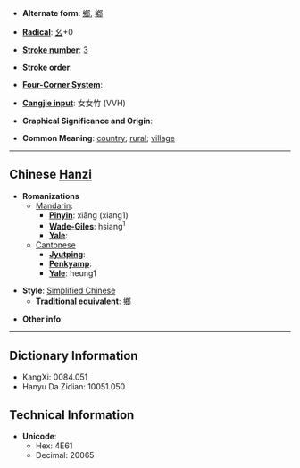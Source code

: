 * '''Alternate form''': [[鄉]], [[鄕]]

* '''[[Wiktionary:Chinese radical index| Radical]]''': [[Wiktionary:Chinese radical index 幺|幺]]+0

* '''[[Wiktionary:Chinese total strokes index|Stroke number]]''': [[Wiktionary:Chinese total strokes index 3|3]]

* '''Stroke order''': 

* '''[[Wiktionary:Chinese four corner index|Four-Corner System]]''': 

* '''[[Wiktionary:Chinese Cangjie index|Cangjie input]]''': 女女竹 (VVH)

* '''Graphical Significance and Origin''': 

* '''Common Meaning''': [[country]]; [[rural]]; [[village]]

----

== Chinese [[Hanzi]] ==

* '''Romanizations'''
** [[Mandarin]]:
*** '''[[Pinyin]]''': xiāng (xiang1)
*** '''[[Wade-Giles]]''': hsiang<sup>1</sup>
*** '''[[Yale]]''': 
**[[Cantonese]]
***'''[[Jyutping]]''':
***'''[[Penkyamp]]''': 
***'''[[Yale]]''': heung1

* '''Style''': [[Simplified Chinese]] 
** '''[[Traditional Chinese|Traditional]] equivalent''': [[鄉]]

* '''Other info''': 

----

== Dictionary Information ==

* KangXi: 0084.051
* Hanyu Da Zidian: 10051.050

== Technical Information ==

* '''Unicode''':
** Hex: 4E61
** Decimal: 20065